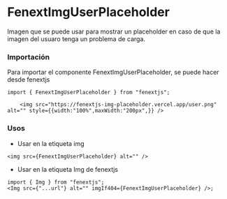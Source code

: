 # FenextImgUserPlaceholder

Imagen que se puede usar para mostrar un placeholder en caso de que la imagen del usuaro tenga un problema de carga.

### Importación

Para importar el componente FenextImgUserPlaceholder, se puede hacer desde fenextjs

```tsx copy
import { FenextImgUserPlaceholder } from "fenextjs";
```

        <img src="https://fenextjs-img-placeholder.vercel.app/user.png" alt="" style={{width:"100%",maxWidth:"200px",}} />

### Usos

- Usar en la etiqueta img

```tsx copy
<img src={FenextImgUserPlaceholder} alt="" />
```

- Usar en la etiqueta Img de fenextjs

```tsx copy
import { Img } from "fenextjs";
<Img src={"...url"} alt="" imgIf404={FenextImgUserPlaceholder} />;
```
